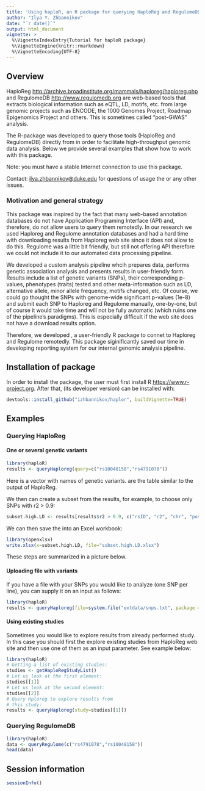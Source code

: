 ```yaml
---
title: 'Using haploR, an R package for querying HaploReg and RegulomeDB'
author: "Ilya Y. Zhbannikov"
date: "`r date()`"
output: html_document
vignette: >
  %\VignetteIndexEntry{Tutorial for haploR package}
  %\VignetteEngine{knitr::rmarkdown}
  %\VignetteEncoding{UTF-8}
---
```



## Overview

HaploReg <http://archive.broadinstitute.org/mammals/haploreg/haploreg.php> and 
RegulomeDB <http://www.regulomedb.org>
are web-based tools that extracts biological information such as eQTL, 
LD, motifs, etc. from large genomic projects such as ENCODE, 
the 1000 Genomes Project, Roadmap Epigenomics Project and others. 
This is sometimes called "post-GWAS" analysis.

The R-package \texttt{haploR} was developed to query 
those tools (HaploReg and RegulomeDB) directly from 
\texttt{R} in order to facilitate high-throughput 
genomic data analysis. Below we provide several examples 
that show how to work with this package.

Note: you must have a stable Internet connection 
to use this package.

Contact: <ilya.zhbannikov@duke.edu> for questions of 
usage the \texttt{haploR} or any other issues.

### Motivation and general strategy

This package was inspired by the fact that many web-based annotation databases do not have Application Programing Interface (API) and, therefore, do not allow users to query them remotedly. In our research we used Haploreg and Regulome annotation databases and had a hard time with  downloading results from Haploreg web site since it does not allow to do this. Regulome was a little bit friendly, but still not offering API therefore we could not include it to our automated data processing pipeline. 

We developed a custom analysis pipeline whcih prepares data, performs genetic association analysis and presents results in user-friendly form. Results include a list of genetic variants (SNPs), their corresponding p-values, phenotypes (traits) tested and other meta-information such as LD, alternative allele, minor allele frequency, motifs changed, etc. Of course, we could go thought the SNPs with genome-wide significant p-values (1e-8) and submit each SNP to Haploreg and Regulome manually, one-by-one, but of course it would take time and will not be fully automatic (which ruins one of the pipeline's paradigms). This is especially difficult if the web site does not have a download results option.

Therefore, we developed \code{haploR}, a user-friendly R package to connet to Haploreg and Regulome remotedly. This package siginificantly saved our time in developing reporting system for our internal genomic analysis pipeline.



## Installation of \emph{haploR} package

In order to install the \emph{haploR} package, the user must first install R <https://www.r-project.org>. After that, \emph{haploR} (its developer version) can be installed with:

```r
devtools::install_github("izhbannikov/haplor", buildVignette=TRUE)
```





## Examples

### Querying HaploReg
#### One or several genetic variants

```r
library(haploR)
results <- queryHaploreg(query=c("rs10048158","rs4791078"))
```

Here \texttt{query} is a vector with names of genetic variants. 
\texttt{results} are the table similar to the output of HaploReg.

We then can create a subset from the results, for example, to choose only SNPs with r2 > 0.9:

```r
subset.high.LD <- results[results$r2 > 0.9, c("rsID", "r2", "chr", "pos_hg38", "is_query_snp", "ref", "alt")]
```

We can then save the \code{subset.high.LD} into an Excel workbook:

```r
library(openxlsx)
write.xlsx(x=subset.high.LD, file="subset.high.LD.xlsx")
```

These steps are summarized in a picture below.



#### Uploading file with variants

If you have a file with your SNPs you would like 
to analyze (one SNP per line), you can 
supply it on an input as follows:

```r
library(haploR)
results <- queryHaploreg(file=system.file("extdata/snps.txt", package = "haploR"))
```

#### Using existing studies

Sometimes you would like to explore results from 
already performed study. In this case you should 
first the explore existing studies from 
HaploReg web site and then use one of 
them as an input parameter. See example below:

```r
library(haploR)
# Getting a list of existing studies:
studies <- getHaploRegStudyList()
# Let us look at the first element:
studies[[1]]
# Let us look at the second element:
studies[[2]]
# Query Hploreg to explore results from 
# this study:
results <- queryHaploreg(study=studies[[1]])
```

### Querying RegulomeDB

```r
library(haploR)
data <- queryRegulome(c("rs4791078","rs10048158"))
head(data)
```


## Session information
```r
sessionInfo()
```
